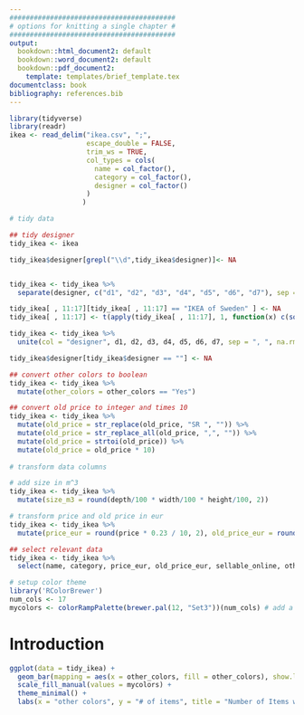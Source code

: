 ```yaml
---
#########################################
# options for knitting a single chapter #
#########################################
output:
  bookdown::html_document2: default
  bookdown::word_document2: default
  bookdown::pdf_document2:
    template: templates/brief_template.tex
documentclass: book
bibliography: references.bib
---
```


``` r
library(tidyverse)
library(readr)
ikea <- read_delim("ikea.csv", ";", 
                   escape_double = FALSE, 
                   trim_ws = TRUE,
                   col_types = cols(
                     name = col_factor(),
                     category = col_factor(),
                     designer = col_factor()
                   )
                  )

# tidy data

## tidy designer
tidy_ikea <- ikea

tidy_ikea$designer[grepl("\\d",tidy_ikea$designer)]<- NA


tidy_ikea <- tidy_ikea %>%
  separate(designer, c("d1", "d2", "d3", "d4", "d5", "d6", "d7"), sep = "/")

tidy_ikea[ , 11:17][tidy_ikea[ , 11:17] == "IKEA of Sweden" ] <- NA
tidy_ikea[ , 11:17] <- t(apply(tidy_ikea[ , 11:17], 1, function(x) c(sort(x[x!='']), x[x==''])))

tidy_ikea <- tidy_ikea %>%
  unite(col = "designer", d1, d2, d3, d4, d5, d6, d7, sep = ", ", na.rm = TRUE)

tidy_ikea$designer[tidy_ikea$designer == ""] <- NA

## convert other colors to boolean
tidy_ikea <- tidy_ikea %>%
  mutate(other_colors = other_colors == "Yes")

## convert old price to integer and times 10
tidy_ikea <- tidy_ikea %>%
  mutate(old_price = str_replace(old_price, "SR ", "")) %>%
  mutate(old_price = str_replace_all(old_price, ",", "")) %>%
  mutate(old_price = strtoi(old_price)) %>%
  mutate(old_price = old_price * 10)
  
# transform data columns

# add size in m^3
tidy_ikea <- tidy_ikea %>%
  mutate(size_m3 = round(depth/100 * width/100 * height/100, 2))

# transform price and old price in eur
tidy_ikea <- tidy_ikea %>%
  mutate(price_eur = round(price * 0.23 / 10, 2), old_price_eur = round(old_price * 0.23 / 10, 2))

## select relevant data
tidy_ikea <- tidy_ikea %>%
  select(name, category, price_eur, old_price_eur, sellable_online, other_colors, designer, size_m3)

```

``` r
# setup color theme
library('RColorBrewer')
num_cols <- 17
mycolors <- colorRampPalette(brewer.pal(12, "Set3"))(num_cols) # add a custom color palette
```


# Introduction {#intro}
``` r
ggplot(data = tidy_ikea) +
  geom_bar(mapping = aes(x = other_colors, fill = other_colors), show.legend = FALSE) +
  scale_fill_manual(values = mycolors) +
  theme_minimal() +
  labs(x = "other colors", y = "# of items", title = "Number of Items with Other Colors") 
```